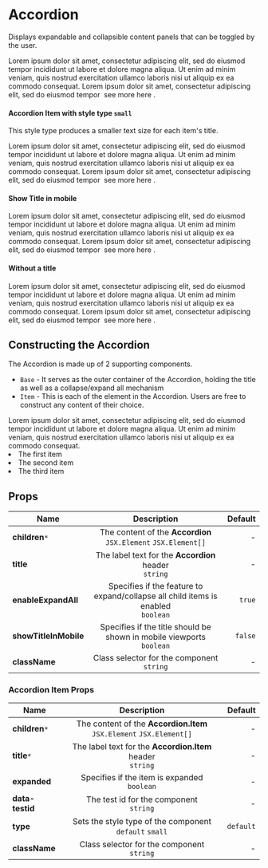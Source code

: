
<Meta title="modules/Accordion" component={Accordion} />

# Accordion

Displays expandable and collapsible content panels that can be toggled by the user.

<Canvas>
    <Story name="Accordion">
        <Accordion.Base title="My Accordion">
            <Accordion.Item title="This is the first item">
                <Text.Body>
                    Lorem ipsum dolor sit amet, consectetur adipiscing elit, sed
                    do eiusmod tempor incididunt ut labore et dolore magna
                    aliqua. Ut enim ad minim veniam, quis nostrud exercitation
                    ullamco laboris nisi ut aliquip ex ea commodo consequat.
                </Text.Body>
            </Accordion.Item>
            <Accordion.Item title="This is the second item">
                <Text.Body>
                    Lorem ipsum dolor sit amet, consectetur adipiscing elit, sed
                    do eiusmod tempor&nbsp;
                    <Text.Hyperlink.Default
                        href="https://www.google.com"
                        target="_blank"
                    >
                        see more here
                    </Text.Hyperlink.Default>.
                </Text.Body>
            </Accordion.Item>
        </Accordion.Base>
    </Story>
</Canvas>

#### Accordion Item with style type `small`

This style type produces a smaller text size for each item's title.

<Preview>
    <Accordion.Base title="Accordion with smaller text size for each item">
        <Accordion.Item title="This is the first item" type="small">
            <Text.Body>
                Lorem ipsum dolor sit amet, consectetur adipiscing elit, sed do
                eiusmod tempor incididunt ut labore et dolore magna aliqua. Ut
                enim ad minim veniam, quis nostrud exercitation ullamco laboris
                nisi ut aliquip ex ea commodo consequat.
            </Text.Body>
        </Accordion.Item>
        <Accordion.Item title="This is the second item" type="small">
            <Text.Body>
                Lorem ipsum dolor sit amet, consectetur adipiscing elit, sed do
                eiusmod tempor&nbsp;
                <Text.Hyperlink.Default
                    href="https://www.google.com"
                    target="_blank"
                >
                    see more here
                </Text.Hyperlink.Default>.
            </Text.Body>
        </Accordion.Item>
    </Accordion.Base>
</Preview>

#### Show Title in mobile

<Preview>
    <Accordion.Base
        title="Accordion with title shown in mobile"
        showTitleInMobile={true}
    >
        <Accordion.Item title="This is the first item">
            <Text.Body>
                Lorem ipsum dolor sit amet, consectetur adipiscing elit, sed do
                eiusmod tempor incididunt ut labore et dolore magna aliqua. Ut
                enim ad minim veniam, quis nostrud exercitation ullamco laboris
                nisi ut aliquip ex ea commodo consequat.
            </Text.Body>
        </Accordion.Item>
        <Accordion.Item title="This is the second item">
            <Text.Body>
                Lorem ipsum dolor sit amet, consectetur adipiscing elit, sed do
                eiusmod tempor&nbsp;
                <Text.Hyperlink.Default
                    href="https://www.google.com"
                    target="_blank"
                >
                    see more here
                </Text.Hyperlink.Default>.
            </Text.Body>
        </Accordion.Item>
    </Accordion.Base>
</Preview>

#### Without a title

<Preview>
    <Accordion.Base>
        <Accordion.Item title="This is the first item">
            <Text.Body>
                Lorem ipsum dolor sit amet, consectetur adipiscing elit, sed do
                eiusmod tempor incididunt ut labore et dolore magna aliqua. Ut
                enim ad minim veniam, quis nostrud exercitation ullamco laboris
                nisi ut aliquip ex ea commodo consequat.
            </Text.Body>
        </Accordion.Item>
        <Accordion.Item title="This is the second item">
            <Text.Body>
                Lorem ipsum dolor sit amet, consectetur adipiscing elit, sed do
                eiusmod tempor&nbsp;
                <Text.Hyperlink.Default
                    href="https://www.google.com"
                    target="_blank"
                >
                    see more here
                </Text.Hyperlink.Default>.
            </Text.Body>
        </Accordion.Item>
    </Accordion.Base>
</Preview>

## Constructing the Accordion

The Accordion is made up of 2 supporting components.

-   `Base` - It serves as the outer container of the Accordion, holding the title as well as a collapse/expand all mechanism
-   `Item` - This is each of the element in the Accordion. Users are free to construct any content of their choice.

<Preview>
    <Accordion.Base title="This is the Base">
        <Accordion.Item title="This is Item">
            <Text.Body paragraph>
                Lorem ipsum dolor sit amet, consectetur adipiscing elit, sed do
                eiusmod tempor incididunt ut labore et dolore magna aliqua. Ut
                enim ad minim veniam, quis nostrud exercitation ullamco laboris
                nisi ut aliquip ex ea commodo consequat.
            </Text.Body>
            <TextList.Ul>
                <li>The first item</li>
                <li>The second item</li>
                <li>The third item</li>
            </TextList.Ul>
        </Accordion.Item>
    </Accordion.Base>
</Preview>

## Props

| Name                  |                                      Description                                       | Default |
| --------------------- | :------------------------------------------------------------------------------------: | ------: |
| **children**`*`       |          The content of the **Accordion**<br /> `JSX.Element` `JSX.Element[]`          |       - |
| **title**             |              The label text for the **Accordion** header <br /> `string`               |       - |
| **enableExpandAll**   | Specifies if the feature to expand/collapse all child items is enabled<br /> `boolean` |  `true` |
| **showTitleInMobile** |       Specifies if the title should be shown in mobile viewports<br /> `boolean`       | `false` |
| **className**         |                    Class selector for the component<br /> `string`                     |       - |

### Accordion Item Props

| Name            |                                Description                                |   Default |
| --------------- | :-----------------------------------------------------------------------: | --------: |
| **children**`*` | The content of the **Accordion.Item**<br /> `JSX.Element` `JSX.Element[]` |         - |
| **title**`*`    |     The label text for the **Accordion.Item** header <br /> `string`      |         - |
| **expanded**    |             Specifies if the item is expanded<br /> `boolean`             |         - |
| **data-testid** |               The test id for the component<br /> `string`                |         - |
| **type**        |       Sets the style type of the component<br /> `default` `small`        | `default` |
| **className**   |              Class selector for the component<br /> `string`              |         - |
